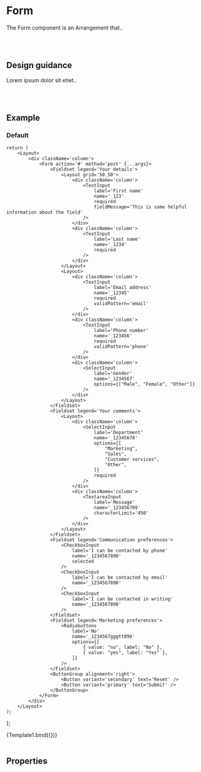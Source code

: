 


<Meta title='Components/Arrangements/Form' />

# Form

The Form component is an Arrangement that..

<br />
<br />

## Design guidance

Lorem ipsum dolor sit etiet..

<br />
<br />

## Example

### Default

	return (
		<Layout>
			<div className='column'>
				<Form action='#' method='post' {...args}>
					<Fieldset legend='Your details'>
						<Layout grid='50_50'>
							<div className='column'>
								<TextInput
									label='First name'
									name='_123'
									required
									fieldMessage='This is some helpful information about the field'
								/>
							</div>
							<div className='column'>
								<TextInput
									label='Last name'
									name='_1234'
									required
								/>
							</div>
						</Layout>
						<Layout>
							<div className='column'>
								<TextInput
									label='Email address'
									name='_12345'
									required
									validPattern='email'
								/>
							</div>
							<div className='column'>
								<TextInput
									label='Phone number'
									name='_123456'
									required
									validPattern='phone'
								/>
							</div>
							<div className='column'>
								<SelectInput
									label='Gender'
									name='_1234567'
									options={["Male", "Female", "Other"]}
								/>
							</div>
						</Layout>
					</Fieldset>
					<Fieldset legend='Your comments'>
						<Layout>
							<div className='column'>
								<SelectInput
									label='Department'
									name='_12345678'
									options={[
										"Marketing",
										"Sales",
										"Customer services",
										"Other",
									]}
									required
								/>
							</div>
							<div className='column'>
								<TextareaInput
									label='Message'
									name='_123456789'
									characterLimit='450'
								/>
							</div>
						</Layout>
					</Fieldset>
					<Fieldset legend='Communication preferences'>
						<CheckboxInput
							label='I can be contacted by phone'
							name='_1234567890'
							selected
						/>
						<CheckboxInput
							label='I can be contacted by email'
							name='_1234567890'
						/>
						<CheckboxInput
							label='I can be contacted in writing'
							name='_1234567890'
						/>
					</Fieldset>
					<Fieldset legend='Marketing preferences'>
						<Radiobuttons
							label='No'
							name='_1234567gggtt890'
							options={[
								{ value: "no", label: "No" },
								{ value: "yes", label: "Yes" },
							]}
						/>
					</Fieldset>
					<ButtonGroup alignment='right'>
						<Button variant='secondary' text='Reset' />
						<Button variant='primary' text='Submit' />
					</ButtonGroup>
				</Form>
			</div>
		</Layout>
	);
};

<Canvas>
	<Story name='Default'>{Template1.bind({})}</Story>
</Canvas>

<br />
<br />

## Properties

<Props story='Default' />

<br />
<br />
